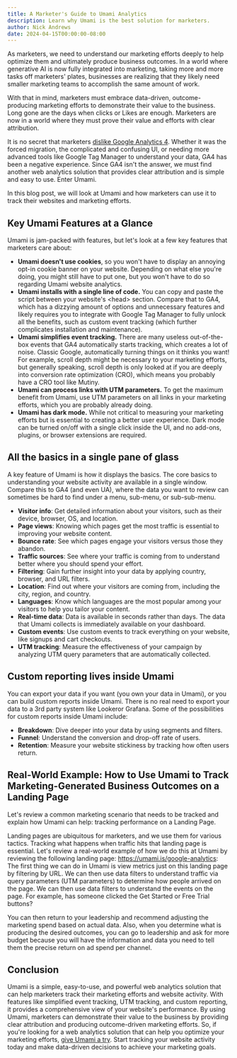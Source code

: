 ```yaml
---
title: A Marketer's Guide to Umami Analytics
description: Learn why Umami is the best solution for marketers.
author: Nick Andrews
date: 2024-04-15T00:00:00-08:00
---
```


As marketers, we need to understand our marketing efforts deeply to help optimize them and ultimately produce business outcomes.
In a world where generative AI is now fully integrated into marketing, taking more and more tasks off marketers' plates, businesses are
realizing that they likely need smaller marketing teams to accomplish the same amount of work.

With that in mind, marketers must embrace data-driven, outcome-producing marketing efforts to demonstrate their value to the business.
Long gone are the days when clicks or Likes are enough. Marketers are now in a world where they must prove their value and efforts with
clear attribution.

It is no secret that marketers [dislike Google Analytics 4](https://searchengineland.com/google-analytics-4-we-hate-428942). Whether it was the forced migration, the complicated and confusing UI, or
needing more advanced tools like Google Tag Manager to understand your data, GA4 has been a negative experience. Since GA4 isn't the answer,
we must find another web analytics solution that provides clear attribution and is simple and easy to use. Enter Umami.

In this blog post, we will look at Umami and how marketers can use it to track their websites and marketing efforts.

## Key Umami Features at a Glance

Umami is jam-packed with features, but let's look at a few key features that marketers care about:

- **Umami doesn't use cookies**, so you won't have to display an annoying opt-in cookie banner on your website. Depending on what else you're doing, you might still have to put one, but you won't have to do so regarding Umami website analytics.
- **Umami installs with a single line of code.** You can copy and paste the script between your website's &lt;head&gt; section. Compare that to GA4, which has a dizzying amount of options and unnecessary features and likely requires you to integrate with Google Tag Manager to fully unlock all the benefits, such as custom event tracking (which further complicates installation and maintenance).
- **Umami simplifies event tracking.** There are many useless out-of-the-box events that GA4 automatically starts tracking, which creates a lot of noise. Classic Google, automatically turning things on it thinks you want! For example, scroll depth might be necessary to your marketing efforts, but generally speaking, scroll depth is only looked at if you are deeply into conversion rate optimization (CRO), which means you probably have a CRO tool like Mutiny.
- **Umami can process links with UTM parameters.** To get the maximum benefit from Umami, use UTM parameters on all links in your marketing efforts, which you are probably already doing.
- **Umami has dark mode.** While not critical to measuring your marketing efforts but is essential to creating a better user experience. Dark mode can be turned on/off with a single click inside the UI, and no add-ons, plugins, or browser extensions are required.

## All the basics in a single pane of glass

A key feature of Umami is how it displays the basics. The core basics to understanding your website activity are available in a single window.
Compare this to GA4 (and even UA), where the data you want to review can sometimes be hard to find under a menu, sub-menu, or sub-sub-menu.

- **Visitor info**: Get detailed information about your visitors, such as their device, browser, OS, and location.
- **Page views**: Knowing which pages get the most traffic is essential to improving your website content.
- **Bounce rate**: See which pages engage your visitors versus those they abandon.
- **Traffic sources**: See where your traffic is coming from to understand better where you should spend your effort.
- **Filtering**: Gain further insight into your data by applying country, browser, and URL filters.
- **Location**: Find out where your visitors are coming from, including the city, region, and country.
- **Languages**: Know which languages are the most popular among your visitors to help you tailor your content.
- **Real-time data**: Data is available in seconds rather than days. The data that Umami collects is immediately available on your dashboard.
- **Custom events**: Use custom events to track everything on your website, like signups and cart checkouts.
- **UTM tracking**: Measure the effectiveness of your campaign by analyzing UTM query parameters that are automatically collected.

## Custom reporting lives inside Umami

You can export your data if you want (you own your data in Umami), or you can build custom reports inside Umami. There is no real need to
export your data to a 3rd party system like Lookeror Grafana. Some of the possibilities for custom reports inside Umami include:

- **Breakdown**: Dive deeper into your data by using segments and filters.
- **Funnel**: Understand the conversion and drop-off rate of users.
- **Retention**: Measure your website stickiness by tracking how often users return.

## Real-World Example: How to Use Umami to Track Marketing-Generated Business Outcomes on a Landing Page

Let's review a common marketing scenario that needs to be tracked and explain how Umami can help: tracking performance on a Landing Page.

Landing pages are ubiquitous for marketers, and we use them for various tactics. Tracking what happens when traffic hits that landing page is
essential. Let's review a real-world example of how we do this at Umami by reviewing the following landing page: https://umami.is/google-analytics:
The first thing we can do in Umami is view metrics just on this landing page by filtering by URL.
We can then use data filters to understand traffic via query parameters (UTM parameters) to determine how people arrived on the page.
We can then use data filters to understand the events on the page. For example, has someone clicked the Get Started or Free Trial buttons?

You can then return to your leadership and recommend adjusting the marketing spend based on actual data. Also, when you determine what is
producing the desired outcomes, you can go to leadership and ask for more budget because you will have the information and data you need to
tell them the precise return on ad spend per channel.

## Conclusion

Umami is a simple, easy-to-use, and powerful web analytics solution that can help marketers track their marketing efforts and website activity.
With features like simplified event tracking, UTM tracking, and custom reporting, it provides a comprehensive view of your website's performance.
By using Umami, marketers can demonstrate their value to the business by providing clear attribution and producing outcome-driven marketing efforts.
So, if you're looking for a web analytics solution that can help you optimize your marketing efforts, [give Umami a try](https://cloud.umami.is/signup?utm_source=umami-internal&utm_medium=blog&utm_campaign=marketers-guide-to-umami-analytics).
Start tracking your website activity today and make data-driven decisions to achieve your marketing goals.
